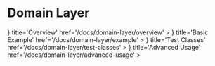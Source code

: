 # Domain Layer


<Cards num={2}>
  <Card
    icon={
      <svg
        xmlns='http://www.w3.org/2000/svg'
        className='w-6 h-6'
        viewBox='0 0 24 24'
        strokeWidth={2}
        stroke='currentColor'
        fill='none'
        strokeLinecap='round'
        strokeLinejoin='round'
      >
        <path stroke='none' d='M0 0h24v24H0z' fill='none'></path>
        <path d='M9 6l6 6l-6 6'></path>
      </svg>
    }
    title='Overview'
    href='/docs/domain-layer/overview'
  ></Card>
  <Card
    icon={
      <svg
        xmlns='http://www.w3.org/2000/svg'
        className='w-6 h-6'
        viewBox='0 0 24 24'
        strokeWidth={2}
        stroke='currentColor'
        fill='none'
        strokeLinecap='round'
        strokeLinejoin='round'
      >
        <path stroke='none' d='M0 0h24v24H0z' fill='none'></path>
        <path d='M4 20h4l10.5 -10.5a1.5 1.5 0 0 0 -4 -4l-10.5 10.5v4'></path>
        <path d='M13.5 6.5l4 4'></path>
      </svg>
    }
    title='Basic Example'
    href='/docs/domain-layer/example'
  ></Card>
  <Card
    icon={
      <svg
        xmlns='http://www.w3.org/2000/svg'
        className='w-6 h-6'
        viewBox='0 0 24 24'
        strokeWidth={2}
        stroke='currentColor'
        fill='none'
        strokeLinecap='round'
        strokeLinejoin='round'
      >
        <path stroke='none' d='M0 0h24v24H0z' fill='none'></path>
        <path d='M20 8.04l-12.122 12.124a2.857 2.857 0 1 1 -4.041 -4.04l12.122 -12.124'></path>
        <path d='M7 13h8'></path>
        <path d='M19 15l1.5 1.6a2 2 0 1 1 -3 0l1.5 -1.6z'></path>
        <path d='M15 3l6 6'></path>
      </svg>
    }
    title='Test Classes'
    href='/docs/domain-layer/test-classes'
  ></Card>
  <Card
    icon={
      <svg
        xmlns='http://www.w3.org/2000/svg'
        className='w-6 h-6'
        viewBox='0 0 24 24'
        strokeWidth={2}
        stroke='currentColor'
        fill='none'
        strokeLinecap='round'
        strokeLinejoin='round'
      >
        <path stroke='none' d='M0 0h24v24H0z' fill='none'></path>
        <path d='M11.482 20.924a1.666 1.666 0 0 1 -1.157 -1.241a1.724 1.724 0 0 0 -2.573 -1.066c-1.543 .94 -3.31 -.826 -2.37 -2.37a1.724 1.724 0 0 0 -1.065 -2.572c-1.756 -.426 -1.756 -2.924 0 -3.35a1.724 1.724 0 0 0 1.066 -2.573c-.94 -1.543 .826 -3.31 2.37 -2.37c1 .608 2.296 .07 2.572 -1.065c.426 -1.756 2.924 -1.756 3.35 0a1.724 1.724 0 0 0 2.573 1.066c1.543 -.94 3.31 .826 2.37 2.37a1.724 1.724 0 0 0 1.065 2.572c1.312 .318 1.644 1.794 .995 2.697'></path>
        <path d='M9 12a3 3 0 1 0 6 0a3 3 0 0 0 -6 0'></path>
        <path d='M20 21l2 -2l-2 -2'></path>
        <path d='M17 17l-2 2l2 2'></path>
      </svg>
    }
    title='Advanced Usage'
    href='/docs/domain-layer/advanced-usage'
  ></Card>
</Cards>
